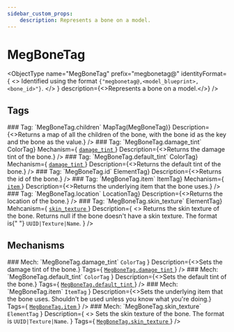 ```yaml
---
sidebar_custom_props:
    description: Represents a bone on a model.
---
```

# MegBoneTag

<ObjectType
    name="MegBoneTag"
    prefix="megbonetag@"
    identityFormat={
        <>
            Identified using the format <code>{"megbonetag@<entity>,<model_blueprint>,<bone_id>"}</code>.
        </>
    }
    description={<>Represents a bone on a model.</>}
/>

## Tags

<MetaEntry>
    <EntryHeader>
    ### Tag: `MegBoneTag.children`
    </EntryHeader>
    <DetailsTable
        Returns={<code>MapTag(MegBoneTag)</code>}
        Description={<>Returns a map of all the children of the bone, with the bone id as the key and the bone as the value.</>}
    />
</MetaEntry>

<MetaEntry>
    <EntryHeader>
    ### Tag: `MegBoneTag.damage_tint`
    </EntryHeader>
    <DetailsTable
        Returns={<code>ColorTag</code>}
        Mechanism={
            <a href="#mech-megbonetagdamage_tint">
                <code>damage_tint</code>
            </a>
        }
        Description={<>Returns the damage tint of the bone.</>}
    />
</MetaEntry>

<MetaEntry>
    <EntryHeader>
    ### Tag: `MegBoneTag.default_tint`
    </EntryHeader>
    <DetailsTable
        Returns={<code>ColorTag</code>}
        Mechanism={
            <a href="#mech-megbonetagdefault_tint">
                <code>damage_tint</code>
            </a>
        }
        Description={<>Returns the default tint of the bone.</>}
    />
</MetaEntry>

<MetaEntry>
    <EntryHeader>
    ### Tag: `MegBoneTag.id`
    </EntryHeader>
    <DetailsTable Returns={<code>ElementTag</code>} Description={<>Returns the id of the bone.</>} />
</MetaEntry>

<MetaEntry>
    <EntryHeader>
    ### Tag: `MegBoneTag.item`
    </EntryHeader>
    <DetailsTable
        Returns={<code>ItemTag</code>}
        Mechanism={
            <a href="#mech-megbonetagitem">
                <code>item</code>
            </a>
        }
        Description={<>Returns the underlying item that the bone uses.</>}
    />
</MetaEntry>

<MetaEntry>
    <EntryHeader>
    ### Tag: `MegBoneTag.location`
    </EntryHeader>
    <DetailsTable Returns={<code>LocationTag</code>} Description={<>Returns the location of the bone.</>} />
</MetaEntry>

<MetaEntry>
    <EntryHeader>
    ### Tag: `MegBoneTag.skin_texture`
    </EntryHeader>
    <DetailsTable
        Returns={<code>ElementTag</code>}
        Mehcanism={
            <a href="#mech-megbonetagskin_texture">
                <code>skin_texture</code>
            </a>
        }
        Description={
            <>
                Returns the skin texture of the bone. Returns null if the bone doesn't have a skin texture. The format is{" "}
                <code>UUID|Texture|Name</code>.
            </>
        }
    />
</MetaEntry>

## Mechanisms

<MetaEntry>
    <EntryHeader>
    ### Mech: `MegBoneTag.damage_tint`
    </EntryHeader>
    <DetailsTable
        Input={
            <>
                <code>ColorTag</code>
            </>
        }
        Description={<>Sets the damage tint of the bone.</>}
        Tags={
            <a href="#tag-megbonetagdamage_tint">
                <code>MegBoneTag.damage_tint</code>
            </a>
        }
    />
</MetaEntry>

<MetaEntry>
    <EntryHeader>
    ### Mech: `MegBoneTag.default_tint`
    </EntryHeader>
    <DetailsTable
        Input={
            <>
                <code>ColorTag</code>
            </>
        }
        Description={<>Sets the default tint of the bone.</>}
        Tags={
            <a href="#tag-megbonetagdefault_tint">
                <code>MegBoneTag.default_tint</code>
            </a>
        }
    />
</MetaEntry>

<MetaEntry>
    <EntryHeader>
    ### Mech: `MegBoneTag.item`
    </EntryHeader>
    <DetailsTable
        Input={
            <>
                <code>ItemTag</code>
            </>
        }
        Description={<>Sets the underlying item that the bone uses. Shouldn't be used unless you know what you're doing.</>}
        Tags={
            <a href="#tag-megbonetagitem">
                <code>MegBoneTag.item</code>
            </a>
        }
    />
</MetaEntry>

<MetaEntry>
    <EntryHeader>
    ### Mech: `MegBoneTag.skin_texture`
    </EntryHeader>
    <DetailsTable
        Input={
            <>
                <code>ElementTag</code>
            </>
        }
        Description={
            <>
                Sets the skin texture of the bone.
                The format is <code>UUID|Texture|Name</code>.
            </>
        }
        Tags={
            <a href="#tag-megbonetagskin_texture">
                <code>MegBoneTag.skin_texture</code>
            </a>
        }
    />
</MetaEntry>
